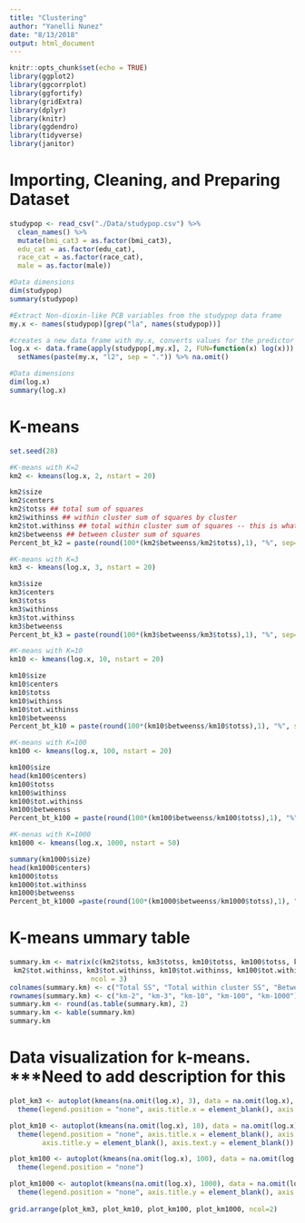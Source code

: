 ```yaml
---
title: "Clustering"
author: "Yanelli Nunez"
date: "8/13/2018"
output: html_document
---
```


```r
knitr::opts_chunk$set(echo = TRUE)
library(ggplot2)
library(ggcorrplot)
library(ggfortify) 
library(gridExtra) 
library(dplyr)
library(knitr)
library(ggdendro)
library(tidyverse)
library(janitor)
```

# Importing, Cleaning, and Preparing Dataset
```r
studypop <- read_csv("./Data/studypop.csv") %>% 
  clean_names() %>% 
  mutate(bmi_cat3 = as.factor(bmi_cat3),
  edu_cat = as.factor(edu_cat),
  race_cat = as.factor(race_cat),
  male = as.factor(male))

#Data dimensions
dim(studypop)
summary(studypop)

#Extract Non-dioxin-like PCB variables from the studypop data frame
my.x <- names(studypop)[grep("la", names(studypop))] 

#creates a new data frame with my.x, converts values for the predictor variables to its natural log, adds suffix 12 to the predictors' name, and removes observations missing data.
log.x <- data.frame(apply(studypop[,my.x], 2, FUN=function(x) log(x))) %>%
  setNames(paste(my.x, "l2", sep = ".")) %>% na.omit()

#Data dimensions
dim(log.x)
summary(log.x)
```

# K-means
```r
set.seed(28)

#K-means with K=2
km2 <- kmeans(log.x, 2, nstart = 20)

km2$size
km2$centers
km2$totss ## total sum of squares
km2$withinss ## within cluster sum of squares by cluster
km2$tot.withinss ## total within cluster sum of squares -- this is what we want to minimize!
km2$betweenss ## between cluster sum of squares
Percent_bt_k2 = paste(round(100*(km2$betweenss/km2$totss),1), "%", sep="")

#K-means with K=3
km3 <- kmeans(log.x, 3, nstart = 20)

km3$size
km3$centers
km3$totss 
km3$withinss 
km3$tot.withinss  
km3$betweenss 
Percent_bt_k3 = paste(round(100*(km3$betweenss/km3$totss),1), "%", sep="")

#K-means with K=10
km10 <- kmeans(log.x, 10, nstart = 20)

km10$size
km10$centers
km10$totss 
km10$withinss 
km10$tot.withinss  
km10$betweenss 
Percent_bt_k10 = paste(round(100*(km10$betweenss/km10$totss),1), "%", sep="")

#K-means with K=100
km100 <- kmeans(log.x, 100, nstart = 20)

km100$size
head(km100$centers)
km100$totss 
km100$withinss 
km100$tot.withinss  
km100$betweenss 
Percent_bt_k100 = paste(round(100*(km100$betweenss/km100$totss),1), "%", sep="")

#K-menas with K=1000
km1000 <- kmeans(log.x, 1000, nstart = 50)

summary(km1000$size)
head(km1000$centers)
km1000$totss 
km1000$tot.withinss  
km1000$betweenss 
Percent_bt_k1000 =paste(round(100*(km1000$betweenss/km1000$totss),1), "%", sep="")
```

# K-means ummary table 
```r
summary.km <- matrix(c(km2$totss, km3$totss, km10$totss, km100$totss, km1000$totss, 
 km2$tot.withinss, km3$tot.withinss, km10$tot.withinss, km100$tot.withinss, km1000$tot.withinss, km2$betweenss, km3$betweenss, km10$betweenss, km100$betweenss, km1000$betweenss), 
                    ncol = 3)
colnames(summary.km) <- c("Total SS", "Total within cluster SS", "Between cluster SS")
rownames(summary.km) <- c("km-2", "km-3", "km-10", "km-100", "km-1000")
summary.km <- round(as.table(summary.km), 2) 
summary.km <- kable(summary.km)
summary.km
```

# Data visualization for k-means. ***Need to add description for this
```r
plot_km3 <- autoplot(kmeans(na.omit(log.x), 3), data = na.omit(log.x), main = "K-means, K=3", alpha = 0.8) + 
  theme(legend.position = "none", axis.title.x = element_blank(), axis.text.x = element_blank()) 

plot_km10 <- autoplot(kmeans(na.omit(log.x), 10), data = na.omit(log.x), main = "K-means, K=10", alpha = 0.8) +
  theme(legend.position = "none", axis.title.x = element_blank(), axis.text.x = element_blank(), 
        axis.title.y = element_blank(), axis.text.y = element_blank())

plot_km100 <- autoplot(kmeans(na.omit(log.x), 100), data = na.omit(log.x), main = "K-means, K=100", alpha = 0.8) + 
  theme(legend.position = "none")

plot_km1000 <- autoplot(kmeans(na.omit(log.x), 1000), data = na.omit(log.x), main = "K-means, K=1000", alpha = 0.8) + 
  theme(legend.position = "none", axis.title.y = element_blank(), axis.text.y = element_blank())
                  
grid.arrange(plot_km3, plot_km10, plot_km100, plot_km1000, ncol=2)
```

